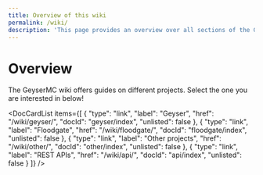 ```yaml
---
title: Overview of this wiki
permalink: /wiki/
description: 'This page provides an overview over all sections of the GeyserMC wiki'
---
```



# Overview

The GeyserMC wiki offers guides on different projects. Select the one you are interested in below!

<DocCardList items={[
    {
        "type": "link",
        "label": "Geyser",
        "href": "/wiki/geyser/",
        "docId": "geyser/index",
        "unlisted": false
    },
    {
        "type": "link",
        "label": "Floodgate",
        "href": "/wiki/floodgate/",
        "docId": "floodgate/index",
        "unlisted": false
    },
    {
        "type": "link",
        "label": "Other projects",
        "href": "/wiki/other/",
        "docId": "other/index",
        "unlisted": false
    },
    {
        "type": "link",
        "label": "REST APIs",
        "href": "/wiki/api/",
        "docId": "api/index",
        "unlisted": false
    }
]} />